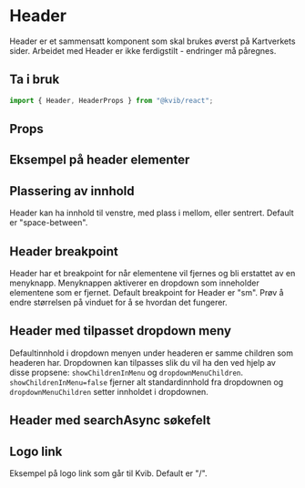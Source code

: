 
<Meta of={HeaderStories} />

# Header

Header er et sammensatt komponent som skal brukes øverst på Kartverkets sider. Arbeidet med Header er ikke ferdigstilt - endringer må påregnes.

## Ta i bruk

```jsx
import { Header, HeaderProps } from "@kvib/react";
```

## Props

<Canvas of={HeaderStories.Header} />
<Controls of={HeaderStories.Header} />

## Eksempel på header elementer

<Canvas of={HeaderStories.HeaderElements} />

## Plassering av innhold

Header kan ha innhold til venstre, med plass i mellom, eller sentrert. Default er "space-between".

<Canvas of={HeaderStories.HeaderJustifyContent} />

## Header breakpoint

Header har et breakpoint for når elementene vil fjernes og bli erstattet av en menyknapp. Menyknappen aktiverer en dropdown som inneholder elementene som er fjernet.
Default breakpoint for Header er "sm". Prøv å endre størrelsen på vinduet for å se hvordan det fungerer.

<Canvas of={HeaderStories.HeaderBreakpoint} />

## Header med tilpasset dropdown meny

Defaultinnhold i dropdown menyen under headeren er samme children som headeren har. Dropdownen kan tilpasses slik du vil ha den ved hjelp av disse propsene: `showChildrenInMenu` og `dropdownMenuChildren`.
`showChildrenInMenu=false` fjerner alt standardinnhold fra dropdownen og `dropdownMenuChildren` setter innholdet i dropdownen.

<Canvas of={HeaderStories.HeaderDropdownChildren} />

## Header med searchAsync søkefelt

<Canvas of={HeaderStories.HeaderSearchAsync} />

## Logo link

Eksempel på logo link som går til Kvib. Default er "/".

<Canvas of={HeaderStories.HeaderLogoButton} />

